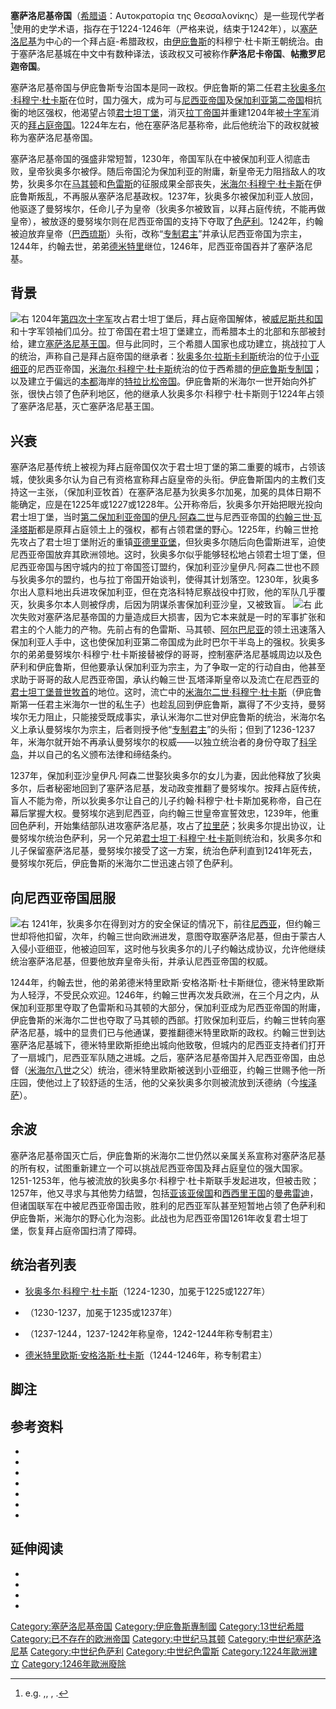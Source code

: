 {{Infobox country
|native_name=
|s2=尼西亚帝国
|year_leader2=1244–1246
|year_leader1=1224–1230
|leader2=[[德米特里欧斯·安格洛斯·杜卡斯|德米特里欧斯·安格洛斯·杜卡斯]]
|leader1=[[狄奥多罗斯·科穆宁·杜卡斯|狄奥多尔·科穆宁·杜卡斯]]
|religion=[[希腊正教会|希腊正教会]]
|common_languages=[[希腊语|希腊语]]
|capital=[[塞萨洛尼基|塞萨洛尼基]]
|image_map_caption=伊庇鲁斯的科穆宁·杜卡斯王朝在{{link-en|克洛科特尼察战役|Battle of Klokotnitsa}}前的扩张
|image_map=Epirus 1205-1230-zh.svg
|symbol=
|symbol_type=
|image_coat=
|flag_s2=
|flag_s1=
|conventional_long_name=塞萨洛尼基帝国
|s1=伊庇鲁斯专制国
|image_p2=[[File:Fessaloniki.png|20px]]
|p2=塞萨洛尼基王国
|image_p1=
|p1=伊庇鲁斯专制国
|event_end=尼西亚帝国攻占塞萨洛尼基
|event_start=伊庇鲁斯专制国攻占塞萨洛尼基
|year_end=1246
|year_start=1224
|status_text=保加利亚第二帝国的附庸 (1230–1237)<br>
尼西亚帝国的附庸(1242–1246)
|status=附庸
|era=中世纪
|common_name=Thessalonica
|title_leader=1242年前称[[拜占庭皇帝列表|皇帝]]，之后称[[专制君主_(宫廷头衔)|专制君主]]}}
'''塞萨洛尼基帝国'''（[[希腊语|希腊语]]：Αυτοκρατορία της Θεσσαλονίκης）是一些现代学者<ref>e.g. {{harvnb|Finlay|1877|pp=124ff.}},{{harvnb|Vasiliev|1952|p=522}}, {{harvnb|Bartusis|1997|p=23}}, {{harvnb|Magdalino|1989|p=87}}.</ref>使用的史学术语，指存在于1224-1246年（严格来说，结束于1242年），以[[塞萨洛尼基|塞萨洛尼基]]为中心的一个拜占庭-希腊政权，由[[伊庇魯斯專制國|伊庇鲁斯]]的科穆宁·杜卡斯王朝统治。由于塞萨洛尼基城在中文中有数种译法，该政权又可被称作'''萨洛尼卡帝国'''、'''帖撒罗尼迦帝国'''。

塞萨洛尼基帝国与伊庇鲁斯专治国本是同一政权。伊庇鲁斯的第二任君主[[狄奥多罗斯·科穆宁·杜卡斯|狄奥多尔·科穆宁·杜卡斯]]在位时，国力强大，成为可与[[尼西亚帝国|尼西亚帝国]]及[[保加利亚第二帝国|保加利亚第二帝国]]相抗衡的地区强权，他渴望占领[[君士坦丁堡|君士坦丁堡]]，消灭[[拉丁帝国|拉丁帝国]]并重建1204年被[[第四次十字军东征|十字军]]消灭的[[拜占庭帝国|拜占庭帝国]]。1224年左右，他在塞萨洛尼基称帝，此后他统治下的政权就被称为塞萨洛尼基帝国。

塞萨洛尼基帝国的强盛非常短暂，1230年，帝国军队在{{link-en|克洛科特尼察战役|Battle of Klokotnitsa}}中被保加利亚人彻底击败，皇帝狄奥多尔被俘。随后帝国沦为保加利亚的附庸，新皇帝{{link-en|曼努埃尔·科穆宁·杜卡斯|Manuel Doukas}}无力阻挡敌人的攻势，狄奥多尔在[[馬其頓|马其顿]]和[[色雷斯|色雷斯]]的征服成果全部丧失，[[米海尔二世·科穆宁·杜卡斯|米海尔·科穆宁·杜卡斯]]在伊庇鲁斯叛乱，不再服从塞萨洛尼基政权。1237年，狄奥多尔被保加利亚人放回，他驱逐了曼努埃尔，任命儿子{{link-en|约翰·科穆宁·杜卡斯|John Komnenos Doukas}}为皇帝（狄奥多尔被致盲，以拜占庭传统，不能再做皇帝），被放逐的曼努埃尔则在尼西亚帝国的支持下夺取了[[色萨利|色萨利]]。1242年，约翰被迫放弃皇帝（[[巴西琉斯|巴西琉斯]]）头衔，改称“[[专制君主_(宫廷头衔)|专制君主]]”并承认尼西亚帝国为宗主，1244年，约翰去世，弟弟[[德米特里欧斯·安格洛斯·杜卡斯|德米特里]]继位，1246年，尼西亚帝国吞并了塞萨洛尼基。

== 背景 ==
[[File:Trachy_of_Theodore_Komnenos_Doukas.jpg|右]]
1204年[[第四次十字军东征|第四次十字军]]攻占君士坦丁堡后，拜占庭帝国解体，被[[威尼斯共和国|威尼斯共和国]]和十字军领袖们瓜分。拉丁帝国在君士坦丁堡建立，而希腊本土的北部和东部被封给{{link-en|蒙菲拉特侯爵博尼法斯|Boniface I, Marquis of Montferrat}}，建立[[萨洛尼卡王国|塞萨洛尼基王国]]{{sfn|Nicol|1993|pp=8–12}}{{sfn|Fine|1994|pp=62–65}}。但与此同时，三个希腊人国家也成功建立，挑战拉丁人的统治，声称自己是拜占庭帝国的继承者：[[狄奥多尔一世_(拜占庭帝国)|狄奥多尔·拉斯卡利斯]]统治的位于[[安納托利亞|小亚细亚]]的尼西亚帝国，[[米海尔·科穆宁·杜卡斯|米海尔·科穆宁·杜卡斯]]统治的位于西希腊的[[伊庇魯斯專制國|伊庇鲁斯专制国]]；以及建立于偏远的[[本都|本都]]海岸的[[特拉比松帝国|特拉比松帝国]]{{sfn|Nicol|1993|pp=10–12}}{{sfn|Hendy|1999|pp=1, 6}}。伊庇鲁斯的米海尔一世开始向外扩张，很快占领了色萨利地区，他的继承人狄奥多尔·科穆宁·杜卡斯则于1224年占领了塞萨洛尼基，灭亡塞萨洛尼基王国{{sfn|Nicol|1993|pp=12–13}}{{sfn|Fine|1994|pp=112–114, 119}}。

== 兴衰 ==
塞萨洛尼基传统上被视为拜占庭帝国仅次于君士坦丁堡的第二重要的城市，占领该城，使狄奥多尔认为自己有资格宣称拜占庭皇帝的头衔。伊庇鲁斯国内的主教们支持这一主张，{{link-en|奥赫里德都主教|Archbishop of Ohrid}}（保加利亚牧首）{{link-en|季米特里奥斯·霍马特诺斯|Demetrios Chomatenos}}在塞萨洛尼基为狄奥多尔加冕，加冕的具体日期不能确定，应是在1225年或1227或1228年{{sfn|Nicol|1993|pp=13, 20}}{{sfn|Fine|1994|pp=119–120}}。公开称帝后，狄奥多尔开始把眼光投向君士坦丁堡，当时[[保加利亚第二帝国|第二保加利亚帝国]]的[[伊凡·阿森二世|伊凡·阿森二世]]与尼西亚帝国的[[约翰三世_(尼西亚帝国)|约翰三世·瓦泽塔斯]]都是原拜占庭领土上的强权，都有占领君堡的野心。1225年，约翰三世抢先攻占了君士坦丁堡附近的重镇[[埃迪爾內|亚德里亚堡]]，但狄奥多尔随后向色雷斯进军，迫使尼西亚帝国放弃其欧洲领地。这时，狄奥多尔似乎能够轻松地占领君士坦丁堡，但尼西亚帝国与困守城内的拉丁帝国签订盟约，保加利亚沙皇伊凡·阿森二世也不顾与狄奥多尔的盟约，也与拉丁帝国开始谈判，使得其计划落空{{sfn|Fine|1994|pp=122–124}}。1230年，狄奥多尔出人意料地出兵进攻保加利亚，但在克洛科特尼察战役中打败，他的军队几乎覆灭，狄奥多尔本人则被俘虏，后因为阴谋杀害保加利亚沙皇，又被致盲{{sfn|Fine|1994|pp=124–125}}{{sfn|Nicol|1993|pp=13, 22}}。
[[File:Trachy_of_Manuel_Komnenos_Doukas.jpg|右]]
此次失败对塞萨洛尼基帝国的力量造成巨大损害，因为它本来就是一时的军事扩张和君主的个人能力的产物。先前占有的色雷斯、马其顿、[[阿尔巴尼亚|阿尔巴尼亚]]的领土迅速落入保加利亚人手中，这也使保加利亚第二帝国成为此时巴尔干半岛上的强权{{sfn|Nicol|1993|pp=13, 22}}{{sfn|Fine|1994|pp=125–126}}。狄奥多尔的弟弟曼努埃尔·科穆宁·杜卡斯接替被俘的哥哥，控制塞萨洛尼基城周边以及色萨利和伊庇鲁斯，但他要承认保加利亚为宗主，为了争取一定的行动自由，他甚至求助于哥哥的敌人尼西亚帝国，承认约翰三世·瓦塔泽斯皇帝以及流亡在尼西亚的[[君士坦丁堡普世牧首|君士坦丁堡普世牧首]]的地位{{sfn|Fine|1994|pp=126–128}}。这时，流亡中的[[米海尔二世·科穆宁·杜卡斯|米海尔二世·科穆宁·杜卡斯]]（伊庇鲁斯第一任君主米海尔一世的私生子）也趁乱回到伊庇鲁斯，赢得了不少支持，曼努埃尔无力阻止，只能接受既成事实，承认米海尔二世对伊庇鲁斯的统治，米海尔名义上承认曼努埃尔为宗主，后者则授予他“[[专制君主_(宫廷头衔)|专制君主]]”的头衔；但到了1236-1237年，米海尔就开始不再承认曼努埃尔的权威——以独立统治者的身份夺取了[[克基拉島|科孚岛]]，并以自己的名义颁布法律和缔结条约{{sfn|Fine|1994|p=128}}。

1237年，保加利亚沙皇伊凡·阿森二世娶狄奥多尔的女儿为妻，因此他释放了狄奥多尔，后者秘密地回到了塞萨洛尼基，发动政变推翻了曼努埃尔。按拜占庭传统，盲人不能为帝，所以狄奥多尔让自己的儿子约翰·科穆宁·杜卡斯加冕称帝，自己在幕后掌握大权{{sfn|Nicol|1993|p=22}}{{sfn|Fine|1994|p=133}}。曼努埃尔逃到尼西亚，向约翰三世皇帝宣誓效忠，1239年，他重回色萨利，开始集结部队进攻塞萨洛尼基，攻占了[[拉里萨|拉里萨]]；狄奥多尔提出协议，让曼努埃尔统治色萨利，另一个兄弟[[君士坦丁·科穆宁·杜卡斯|君士坦丁·科穆宁·杜卡斯]]则统治{{link-en|埃托里亚|Aetolia}}和{{link-en|阿卡纳尼亚|Acarnania}}，狄奥多尔和儿子保留塞萨洛尼基，曼努埃尔接受了这一方案，统治色萨利直到1241年死去，曼努埃尔死后，伊庇鲁斯的米海尔二世迅速占领了色萨利{{sfn|Fine|1994|pp=133–134}}。

== 向尼西亚帝国屈服 ==
[[File:Trachy_of_John_Komnenos_Doukas.jpg|右]]
1241年，狄奥多尔在得到对方的安全保证的情况下，前往[[伊兹尼克|尼西亚]]，但约翰三世却将他扣留，次年，约翰三世向欧洲进发，意图夺取塞萨洛尼基，但由于蒙古人入侵小亚细亚，他被迫回军，这时他与狄奥多尔的儿子约翰达成协议，允许他继续统治塞萨洛尼基，但要他放弃皇帝头衔，并承认尼西亚帝国的权威{{sfn|Nicol|1993|p=22}}{{sfn|Fine|1994|p=134}}。

1244年，约翰去世，他的弟弟德米特里欧斯·安格洛斯·杜卡斯继位，德米特里欧斯为人轻浮，不受民众欢迎{{sfn|Fine|1994|p=157}}。1246年，约翰三世再次发兵欧洲，在三个月之内，从保加利亚那里夺取了色雷斯和马其顿的大部分，保加利亚成为尼西亚帝国的附庸，伊庇鲁斯的米海尔二世也夺取了马其顿的西部{{sfn|Fine|1994|p=156}}。打败保加利亚后，约翰三世转向塞萨洛尼基，城中的显贵们已与他通谋，要推翻德米特里欧斯的政权。约翰三世到达塞萨洛尼基城下，德米特里欧斯拒绝出城向他致敬，但城内的尼西亚支持者们打开了一扇城门，尼西亚军队随之进城。之后，塞萨洛尼基帝国并入尼西亚帝国，由总督{{link-en|安德洛尼卡·巴列奥略|Andronikos Palaiologos (megas domestikos)}}（[[米海尔八世|米海尔八世]]之父）统治，德米特里欧斯被送到小亚细亚，约翰三世赐予他一所庄园，使他过上了较舒适的生活，他的父亲狄奥多尔则被流放到沃德纳（今[[埃泽萨|埃泽萨]]）{{sfn|Nicol|1993|p=22}}{{sfn|Fine|1994|pp=157–158}}。

== 余波 ==
塞萨洛尼基帝国灭亡后，伊庇鲁斯的米海尔二世仍然以亲属关系宣称对塞萨洛尼基的所有权，试图重新建立一个可以挑战尼西亚帝国及拜占庭皇位的强大国家。1251-1253年，他与被流放的狄奥多尔·科穆宁·杜卡斯联手发起进攻，但被击败；1257年，他又寻求与其他势力结盟，包括[[亚该亚侯国|亚该亚侯国]]和[[西西里王國|西西里王国]]的[[曼弗雷迪_(西西里国王)|曼弗雷迪]]，但诸国联军在{{link-en|佩拉戈尼亚战役|Battle of Pelagonia}}中被尼西亚帝国击败，胜利的尼西亚军队甚至短暂地占领了色萨利和伊庇鲁斯，米海尔的野心化为泡影。此战也为尼西亚帝国1261年收复君士坦丁堡，恢复拜占庭帝国扫清了障碍{{sfn|Fine|1994|pp=157–165}}{{sfn|Nicol|1993|pp=24, 28–29, 31–36}}。

== 统治者列表 ==
* [[狄奥多罗斯·科穆宁·杜卡斯|狄奥多尔·科穆宁·杜卡斯]]（1224-1230，加冕于1225或1227年）
* {{link-en|曼努埃尔·科穆宁·杜卡斯|Manuel Doukas}}（1230-1237，加冕于1235或1237年）
* {{link-en|约翰·科穆宁·杜卡斯|John Komnenos Doukas}}（1237-1244，1237-1242年称皇帝，1242-1244年称专制君主）
* [[德米特里欧斯·安格洛斯·杜卡斯|德米特里欧斯·安格洛斯·杜卡斯]]（1244-1246年，称专制君主）

== 脚注 ==
{{reflist|30em}}

== 参考资料 ==

* {{cite book|title=The Late Byzantine Army: Arms and Society 1204–1453|first=Mark C.|last=Bartusis|publisher=University of Pennsylvania Press|year=1997|isbn=0-8122-1620-2|url=https://books.google.com/books?id=rUs-hHd89xAC|ref=harv|access-date=2020-08-25|archive-date=2019-06-05|archive-url=https://web.archive.org/web/20190605142027/https://books.google.com/books?id=rUs-hHd89xAC|dead-url=no}}
* {{Cite book|title=The Late Medieval Balkans: A Critical Survey from the Late Twelfth Century to the Ottoman Conquest|first=John Van Antwerp|last=Fine|location=Ann Arbor, Michigan|publisher=University of Michigan Press|year=1994|isbn=0-472-08260-4|url=https://books.google.com.hk/books?id=LvVbRrH1QBgC&redir_esc=y|ref=harv|authorlink=小约翰·范安特卫普·法恩}}
* {{cite book|first=George|last=Finlay|authorlink=George Finlay|title=A History of Greece: Mediaeval Greece and the empire of Trebizond, A.D. 1204–1461|url=https://archive.org/details/ahistorygreecef00tozegoog|publisher=Clarendon Press|year=1877|ref=harv}}
* {{cite book|last=Hendy|first=Michael F.|title=Catalogue of the Byzantine Coins in the Dumbarton Oaks Collection and in the Whittemore Collection, Volume 4: Alexius I to Michael VIII, 1081–1261 – Part 1: Alexius I to Alexius V (1081–1204)|location=Washington, District of Columbia|publisher=Dumbarton Oaks Research Library and Collection|year=1999|isbn=0-88402-233-1|ref=harv}}
* {{cite book|editor1-last=Arbel|editor1-first=Benjamin|editor2-last=Hamilton|editor2-first=Bernhard|editor3-last=Jacoby|editor3-first=David|title=Latins and Greeks in the Eastern Mediterranean After 1204|year=1989|publisher=Frank Cass & Co. Ltd.|last=Magdalino|first=Paul|chapter=Between Romaniae: Thessaly and Epirus in the Later Middle Ages|pages=87–110|isbn=0-71463372-0|chapterurl=https://books.google.com/books?id=kUzFBQAAQBAJ&lpg=PP1&pg=PA87#v=onepage&q&f=false|ref=harv|authorlink=保罗·马格达利诺|access-date=2020-08-25|archive-date=2020-08-01|archive-url=https://web.archive.org/web/20200801115421/https://books.google.com/books?id=kUzFBQAAQBAJ&lpg=PP1&pg=PA87#v=onepage&q&f=false|dead-url=no}}
* {{Cite book|title=The Last Centuries of Byzantium, 1261–1453|last=Nicol|first=Donald M.|publisher=Cambridge University Press|url=https://books.google.com.hk/books?id=y2d6OHLqwEsC&redir_esc=y|year=1993|isbn=978-0-521-43991-6|edition=Second|ref=harv|authorlink=唐纳德·尼科尔}}
* {{cite book|title=History of the Byzantine Empire, 324–1453|first=Alexander A.|last=Vasiliev|authorlink=Alexander Vasiliev (historian)|publisher=University of Wisconsin Press|year=1952|isbn=978-0-299-80926-3|url=https://books.google.com/books?id=2X8LtjDLNl8C|ref=harv|access-date=2020-08-25|archive-date=2020-10-30|archive-url=https://web.archive.org/web/20201030092836/https://books.google.com/books?id=2X8LtjDLNl8C|dead-url=no}}

== 延伸阅读 ==

* {{cite book|first=François|last=Bredenkamp|title=The Byzantine Empire of Thessaloniki (1224–1242)|location=Thessaloniki|year=1996|publisher=Thessaloniki History Center|isbn=9608433177}}
* {{cite book|last=Stavridou-Zafraka|first=Alkmini|title=Νίκαια και Ήπειρος τον 13ο αιώνα. Ιδεολογική αντιπαράθεση στην προσπάθειά τους να ανακτήσουν την αυτοκρατορία|trans-title=Nicaea and Epirus in the 13th century. Ideological confrontation in their effort to recover the empire|language=el|location=Thessaloniki|year=1990}}
* {{cite book|last=Stavridou-Zafraka|first=Alkmini|chapter=Η κοινωνία της Ηπείρου στο κράτος του Θεόδωρου Δούκα|trans-title=The society of Epirus in the state of Theodore Doukas|title=Πρακτικά  Διεθνούς Συμποσίου για  το  Δεσποτάτο  της  Ηπείρου (Άρτα, 27‐31 Μαΐου 1990)|language=el|publisher=Μουσικοφιλολογικός Σύλλογος Άρτης «Ο Σκουφάς»|location=Arta|year=1992|pages=313–333}}
* {{cite journal|title=The Empire of Thessaloniki (1224–1242). Political Ideology and Reality|last=Stavridou-Zafraka|first=Alkmini|journal=Vyzantiaka|year=1999|volume=19|pages=211–222}}

{{拜占庭帝国主题}}
{{拜占庭希腊}}
[[Category:塞萨洛尼基帝国|Category:塞萨洛尼基帝国]]
[[Category:伊庇魯斯專制國|Category:伊庇魯斯專制國]]
[[Category:13世纪希腊|Category:13世纪希腊]]
[[Category:已不存在的欧洲帝国|Category:已不存在的欧洲帝国]]
[[Category:中世纪马其顿|Category:中世纪马其顿]]
[[Category:中世纪塞萨洛尼基|Category:中世纪塞萨洛尼基]]
[[Category:中世纪色萨利|Category:中世纪色萨利]]
[[Category:中世纪色雷斯|Category:中世纪色雷斯]]
[[Category:1224年歐洲建立|Category:1224年歐洲建立]]
[[Category:1246年歐洲廢除|Category:1246年歐洲廢除]]